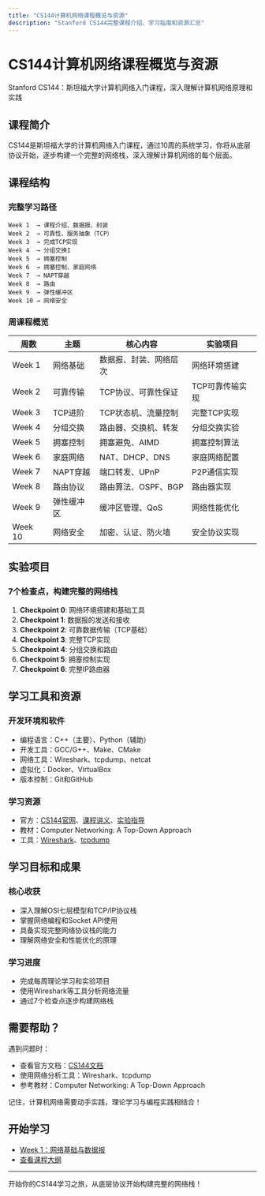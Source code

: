 ```yaml
---
title: "CS144计算机网络课程概览与资源"
description: "Stanford CS144完整课程介绍、学习指南和资源汇总"
---
```


# CS144计算机网络课程概览与资源

Stanford CS144：斯坦福大学计算机网络入门课程，深入理解计算机网络原理和实践

## 课程简介

CS144是斯坦福大学的计算机网络入门课程，通过10周的系统学习，你将从底层协议开始，逐步构建一个完整的网络栈，深入理解计算机网络的每个层面。

## 课程结构

### 完整学习路径
```
Week 1  → 课程介绍、数据报、封装
Week 2  → 可靠性、服务抽象（TCP）
Week 3  → 完成TCP实现
Week 4  → 分组交换I
Week 5  → 拥塞控制
Week 6  → 拥塞控制、家庭网络
Week 7  → NAPT穿越
Week 8  → 路由
Week 9  → 弹性缓冲区
Week 10 → 网络安全
```

### 周课程概览

| 周数 | 主题 | 核心内容 | 实验项目 |
|------|------|----------|----------|
| Week 1 | 网络基础 | 数据报、封装、网络层次 | 网络环境搭建 |
| Week 2 | 可靠传输 | TCP协议、可靠性保证 | TCP可靠传输实现 |
| Week 3 | TCP进阶 | TCP状态机、流量控制 | 完整TCP实现 |
| Week 4 | 分组交换 | 路由器、交换机、转发 | 分组交换实验 |
| Week 5 | 拥塞控制 | 拥塞避免、AIMD | 拥塞控制算法 |
| Week 6 | 家庭网络 | NAT、DHCP、DNS | 家庭网络配置 |
| Week 7 | NAPT穿越 | 端口转发、UPnP | P2P通信实现 |
| Week 8 | 路由协议 | 路由算法、OSPF、BGP | 路由器实现 |
| Week 9 | 弹性缓冲区 | 缓冲区管理、QoS | 网络性能优化 |
| Week 10 | 网络安全 | 加密、认证、防火墙 | 安全协议实现 |

## 实验项目

### 7个检查点，构建完整的网络栈
1. **Checkpoint 0**: 网络环境搭建和基础工具
2. **Checkpoint 1**: 数据报的发送和接收
3. **Checkpoint 2**: 可靠数据传输（TCP基础）
4. **Checkpoint 3**: 完整TCP实现
5. **Checkpoint 4**: 分组交换和路由
6. **Checkpoint 5**: 拥塞控制实现
7. **Checkpoint 6**: 完整IP路由器

## 学习工具和资源

### 开发环境和软件
- 编程语言：C++（主要）、Python（辅助）
- 开发工具：GCC/G++、Make、CMake
- 网络工具：Wireshark、tcpdump、netcat
- 虚拟化：Docker、VirtualBox
- 版本控制：Git和GitHub

### 学习资源
- 官方：[CS144官网](https://cs144.github.io/)、[课程讲义](https://cs144.github.io/lectures/)、[实验指导](https://cs144.github.io/assignments/)
- 教材：Computer Networking: A Top-Down Approach
- 工具：[Wireshark](https://www.wireshark.org/)、[tcpdump](http://www.tcpdump.org/)

## 学习目标和成果

### 核心收获
- 深入理解OSI七层模型和TCP/IP协议栈
- 掌握网络编程和Socket API使用
- 具备实现完整网络协议栈的能力
- 理解网络安全和性能优化的原理

### 学习进度
- 完成每周理论学习和实验项目
- 使用Wireshark等工具分析网络流量
- 通过7个检查点逐步构建网络栈

## 需要帮助？

遇到问题时：
- 查看官方文档：[CS144文档](https://cs144.github.io/)
- 使用网络分析工具：Wireshark、tcpdump
- 参考教材：Computer Networking: A Top-Down Approach

记住，计算机网络需要动手实践，理论学习与编程实践相结合！

## 开始学习

- [Week 1：网络基础与数据报](./week1)
- [查看课程大纲](#course-structure)

---

开始你的CS144学习之旅，从底层协议开始构建完整的网络栈！